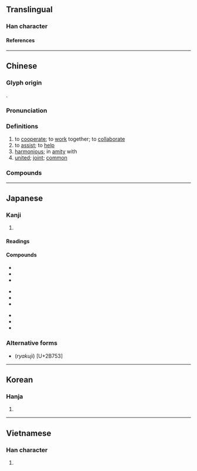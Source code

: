 {{also|协}}
{{character info}}
==Translingual==

===Han character===
{{Han char|rn=24|rad=十|as=06|sn=8|four=44027|canj=JKSS|ids=⿰十劦}}

====References====
{{Han ref|kx=0156.340|dkj=02742|dj=0357.010|hdz=10064.030|uh=5354}}

----

==Chinese==
{{zh-forms|s=协|alt=旪,叶}}

===Glyph origin===
{{Han etym}}
{{Han compound|十|劦|t2=to collaborate|ls=psc|c1=s|c2=p|t1=many}}.

===Pronunciation===
{{zh-pron
|m=xié
|c=hip3,hip6
|h=pfs=hia̍p
|md=hiĕk
|mn=hia̍p
|mn-t=hiab8
|w=5hhiq,5hhiaq
|mc=y
|oc=y
|cat=v,a
}}

===Definitions===
{{zh-hanzi}}

# to [[cooperate]]; to [[work]] together; to [[collaborate]]
# to [[assist]]; to [[help]]
# [[harmonious]]; in [[amity]] with
# [[united]]; [[joint]]; [[common]]

===Compounds===
{{zh-der|協會|協作|協力|協辦|協助|協同|協和|協商|協奏曲|協定|協約|協議|協調|不協|協律|協心|協服|協理|協緝|協謀|協防|協韻|協風|和協|妥協|張協|政協|籃協|軟協|大英國協|協議書|停戰協定|協力同心|同心協力|大協奏曲|協約國|君子協定|協力車|團體協約|撥協銀|海協會|齊心協力|紳士協定|限武協定|行政協調|協元|鋼協}}

----

==Japanese==

===Kanji===
{{ja-kanji|grade=4|rs=十06}}

# {{rfdef|ja|sort=十06}}

====Readings====
{{ja-readings
|goon=ぎょう
|kanon=きょう
|kun=かな-う
}}

====Compounds====
{{top3}}
* {{ja-r|協%会|きょう%かい}}
* {{ja-r|協%議|きょう%ぎ}}
* {{ja-r|協%賛|きょう%さん}}
{{mid3}}
* {{ja-r|協%奏%曲|きょう%そう%きょく}}
* {{ja-r|協%調|きょう%ちょう}}
* {{ja-r|協%定|きょう%てい}}
{{mid3}}
* {{ja-r|協%同|きょう%どう}}
* {{ja-r|協%力|きょう%りょく}}
* {{ja-r|協%和|きょう%わ}}
{{bottom}}

===Alternative forms===
* (''ryakuji'') {{ja-l|𫝓}} [U+2B753]

----

==Korean==

===Hanja===
{{ko-hanja|협}}

# {{rfdef|ko|sort=十06}}

----

==Vietnamese==

===Han character===
{{vi-readings|reading=[[hiếp]], [[hiệp]], [[híp]]|rs=十06}}

# {{rfdef|vi|sort=十06}}